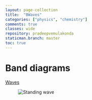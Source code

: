 ```yaml
---
layout: page-collection
title:  "BWaves"
categories: ["physics", "chemistry"]
comments: true
classes: wide
repository: pradeepvemulakonda
staticman.branch: master
toc: true
---
```




# Band diagrams
[Waves](https://en.wikibooks.org/wiki/High_School_Chemistry/Schrodinger%27s_Wave_Functions)

<figure>
 <img src={SW} alt="Standing wave"></img>
</figure>

